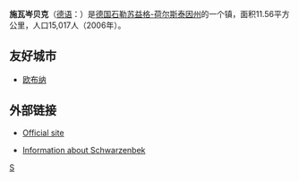 {{Infobox settlement
| name = 施瓦岑貝克
| native_name = {{lang|de|Schwarzenbek}}
| image_skyline = File:Kirche - panoramio (23).jpg
| imagesize = 250px
| map_caption = 施瓦岑貝克在[[勞恩堡縣|勞恩堡縣]]的位置
| image_map = Schwarzenbek in RZ.svg
| image_shield = File:Schwarzenbek Wappen.png
| pushpin_map =Germany
| pushpin_map_caption = 施瓦岑貝克在[[德國|德國]]的位置
| pushpin_label_position = right
| settlement_type = 城鎮
| subdivision_type = 國家
| subdivision_name = {{DEU}}
| subdivision_type1 = [[德國行政區劃|州]]
| subdivision_name1 = [[石勒苏益格-荷尔斯泰因州|石勒苏益格-荷尔斯泰因州]]
| subdivision_type3 = [[縣_(德國)|縣]]
| subdivision_name3 = [[勞恩堡縣|勞恩堡縣]]
| leader_title = 市長
| leader_name = Ute Borchers-Seelig
| leader_party = [[無黨籍|無黨籍]]
| elevation_m = 44
| area_total_km2 = 11.56
| population_as_of = 2016年12月31日
| population_total = 16261
| population_density_km2 = auto
| timezone = [[歐洲中部時間|CET]]
| utc_offset = +1
| timezone_DST = [[歐洲中部夏令時間|CEST]]
| utc_offset_DST = +2
| coordinates = {{coord|53|30|15|N|10|28|45|E|region:DE|display=inline}}
| postal_code_type = 郵政號碼
| postal_code = 21493
| area_code = +49 4151
| registration_plate = RZ
| blank_name = 政府地址
| blank_info = Ritter-Wulf-Platz 1
21493 Schwarzenbek
| website = {{url|www.schwarzenbek.de}} }}
'''施瓦岑贝克'''（[[德语|德语]]：'''{{lang|de|Schwarzenbek}}'''）是[[德国|德国]][[石勒苏益格-荷尔斯泰因州|石勒苏益格-荷尔斯泰因州]]的一个镇，面积11.56平方公里，人口15,017人（2006年）。

==友好城市==
* {{FRA}} [[欧布纳|欧布纳]]

==外部链接==
*{{de icon}} [http://www.schwarzenbek.de/ Official site] {{Wayback|url=http://www.schwarzenbek.de/ |date=20070520081007 }}
*[http://www.schwarzenbek-info.de/ Information about Schwarzenbek] {{Wayback|url=http://www.schwarzenbek-info.de/ |date=20201130140645 }}

{{Authority control}}
{{Germany-geo-stub}}

[[Category:石勒苏益格-荷尔斯泰因州市镇|S]]